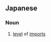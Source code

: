 {{also|輸入}}
==Japanese==
{{ja-kanjitab|輸|入|額}}

===Noun===
{{ja-noun|ゆにゅうがく}}

# [[level]] of [[import]]s